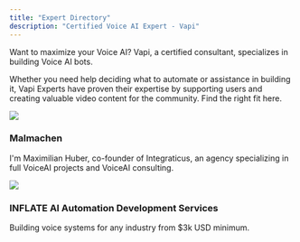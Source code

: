 ```yaml
---
title: "Expert Directory"
description: "Certified Voice AI Expert - Vapi"
---
```


Want to maximize your Voice AI? Vapi, a certified consultant, specializes in building Voice AI bots.

Whether you need help deciding what to automate or assistance in building it, Vapi Experts have proven their expertise by supporting users and creating valuable video content for the community. Find the right fit here.

<CardGroup cols={2}>
  <Card href="https://malmachen.com/">
    <img
      className="card-img"
      noZoom
      src="https://malmachen.com/wp-content/uploads/2024/06/mal-machen-600-x-180-px.webp"
    />
    <div className="card-content">
      <h3>Malmachen</h3>
      <p>
        I'm Maximilian Huber, co-founder of Integraticus, an agency specializing
        in full VoiceAI projects and VoiceAI consulting.
      </p>
    </div>
  </Card>
  <Card href="https://inflate.agency/">
    <img
      className="card-img bg:white"
      noZoom
      src="https://cdn.prod.website-files.com/66150d67f058b33ff02872c9/6620a7cd66604e301711d1ab_transpng-p-500.png"
    />
    <div className="card-content">
      <h3>INFLATE AI Automation Development Services</h3>
      <p>Building voice systems for any industry from $3k USD minimum.</p>
    </div>
  </Card>
</CardGroup>
